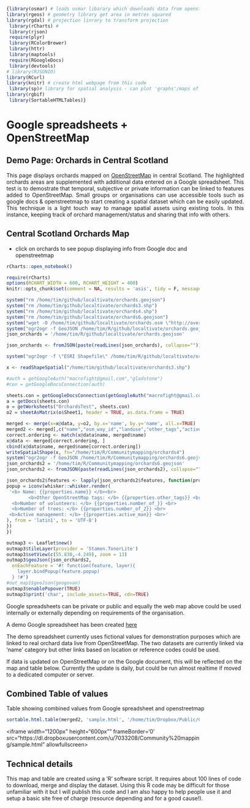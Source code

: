 
```r
{library(osmar) # loads osmar libarary which downloads data from openstreetmap as puts it into a dataframe
library(rgeos) # geometry library get area in metres squared
library(rgdal) # projection linrary to transform projection
 library(rCharts) # 
 library(rjson)
 require(plyr)
 library(RColorBrewer)
 library(httr)
 library(maptools)
 require(RGoogleDocs)
 library(devtools)
# library(RJSONIO)
library(RCurl)
library(knitr) # create html webpage from this code
 library(sp)# library for spatial analysis - can plot 'graphs'/maps of sp objects
library(rgbif)
 library(SortableHTMLTables)} 
```

Google spreadsheets + OpenStreetMap 
========================================================

Demo Page: Orchards in Central Scotland
---------------------------------------------------

<div class="custom-class" markdown="1" style="width:620px" align="justify" text-indent:50px;>
<p>This page displays orchards mapped on <a href="http://www.openstreetmap.org/#map=11/55.8501/-4.1024" target="_blank">OpenStreetMap</a> in central Scotland. The highlighted orchards areas are supplemented with additional data entered on a Google spreadsheet. This test is to demostrate that temporal, subjective or private information can be linked to features added to OpenStreetMap. Small groups or organisations can use accessible tools such as google docs & openstreetmap to start creating a spatial dataset which can be easily updated. This technique is a light touch way to manage spatial assets using existing tools. In this instance, keeping track of orchard management/status and sharing that info with others.</p></div>

  
Central Scotland Orchards Map
---------------------------------------------------
* click on orchards to see popup displaying info from Google doc and openstreetmap



```r
rCharts::open_notebook()
```

```r
require(rCharts)
options(RCHART_WIDTH = 600, RCHART_HEIGHT = 400)
knitr::opts_chunk$set(comment = NA, results = 'asis', tidy = F, message = F)
```

<style>.rChart {width: 600px; height: 400px;}</style>

```r

system("rm /home/tim/github/localtivate/orchards.geojson")
system("rm /home/tim/github/localtivate/orchards3.shp")
system("rm /home/tim/github/localtivate/orchards4.shp")
system("rm /home/tim/github/localtivate/orchards6.geojson")
system("wget -O /home/tim/github/localtivate/orchards.osm \"http://overpass-api.de/api/interpreter?data=way[%22leisure%22=%22common%22]%2855.30570111642547,-5.3887939453125,56.74669909639952,-2.49114990234375%29;out%20body;%3E;out%20skel;\"")
system("ogr2ogr -f GeoJSON /home/tim/R/github/localtivate/orchards.geojson /home/tim/R/Communitymapping/orchards.osm multipolygons")
json_orchards = '/home/tim/R/github/localtivate/orchards.geojson'

json_orchards <- fromJSON(paste(readLines(json_orchards), collapse=""))

system("ogr2ogr -f \"ESRI Shapefile\" /home/tim/R/github/localtivate/orchards3.shp /home/tim/github/localtivate//orchards.osm multipolygons")

x <- readShapeSpatial("/home/tim/github/localtivate/orchards3.shp")

#auth = getGoogleAuth("macrofight@gmail.com","gladstone")
#con = getGoogleDocsConnection(auth)

sheets.con = getGoogleDocsConnection(getGoogleAuth("macrofight@gmail.com", "gladstone", service = "wise"))
a = getDocs(sheets.con)
o = getWorksheets("OrchardsTest", sheets.con)
o2 = sheetAsMatrix(o$Sheet1, header = TRUE, as.data.frame = TRUE)

merged <- merge(x=x@data, y=o2, by.x='name', by.y='name', all.x=TRUE)
merged2 <- merged[,c("name","osm_way_id","landuse","other_tags","active management","number of trees","number of volunteers")]
correct.ordering <- match(x@data$name, merged$name)
x@data <- merged[correct.ordering, ]
cbind(x@data$name, merged$name[correct.ordering])
writeSpatialShape(x, fn="/home/tim/R/Communitymapping/orchards4")
system("ogr2ogr -f GeoJSON /home/tim/R/Communitymapping/orchards6.geojson  /home/tim/R/Communitymapping/orchards4.shp")
json_orchards2 = '/home/tim/R/Communitymapping/orchards6.geojson'
json_orchards2 <- fromJSON(paste(readLines(json_orchards2), collapse=""))

json_orchards2$features <- lapply(json_orchards2$features, function(properties){within(properties, {
popup = iconv(whisker::whisker.render(
 '<b> Name: {{properties.name}} </b><br>
        <b>Other OpenStreetMap tags: </b> {{properties.other_tags}} <br>
  <b>Number of volunteers: </b> {{properties.number_of_}} <br>
  <b>Number of trees: </b> {{properties.number_of_2}} <br>
 <b>Active management: </b> {{properties.active_man}} <br>'    
), from = 'latin1', to = 'UTF-8')
})
})
```

```r
outmap3 <- Leaflet$new()
outmap3$tileLayer(provider = 'Stamen.TonerLite')
outmap3$setView(c(55.830,-4.249), zoom = 13)
outmap3$geoJson(json_orchards2, 
  onEachFeature = '#! function(feature, layer){
    layer.bindPopup(feature.popup)
  } !#')
#out_map1$geoJson(geogovan)
outmap3$enablePopover(TRUE)
outmap3$print('char', include_assets=TRUE, cdn=TRUE)
```

<div class="custom-class" markdown="1" style="width:620px" align="justify"><p>Google spreadsheets can be private or public and equally the web map above could be used internally or externally depending
on requirements of the organisation.</p></div>

A demo Google spreadsheet has been created <a href="https://docs.google.com/spreadsheet/pub?key=0ArVD_Gwut6UBdEVwOVdXWDlQRXF1cm5vSF94MmN4ZGc&output=html" teargetr="_blank">here</a>

<div class="custom-class" markdown="1" style="width:620px" align="justify"><p>The demo spreadsheet currently uses fictional values for demonstration purposes which are linked to real orchard data live from OpenStreetMap. The two datasets are currently linked via 'name' category but other links based on location or reference codes could be used.</p>

<p>If data is updated on OpenStreetMap or on the Google document, this will be reflected on the map and table below. Currently the update
is daily, but could be run almost realtime if moved to a dedicated computer or server.</p></div>

Combined Table of values 
---------------------------------------------------

<div class="custom-class" markdown="1" style="width:620px" align="justify"><p>Table showing combined values from Google spreadsheet and openstreetmap</p></div>

```r
sortable.html.table(merged2, 'sample.html', '/home/tim/Dropbox/Public/Community mapping')
```

<iframe width="1200px" height="600px"" frameBorder='0' src="https://dl.dropboxusercontent.com/u/7033208/Community%20mapping/sample.html" allowfullscreen></iframe>


Technical details 
---------------------------------------------------

<div class="custom-class" markdown="1" style="width:620px" align="justify"><p>This map and table are created using a 'R' software script. It requires about 100 lines of code to download, merge and display the dataset. Using this R code may be difficult for those unfamiliar with it but I will publish this code and I am also happy to help people use it and setup a basic site free of charge (resource depending and for a good cause!).</p></div>


